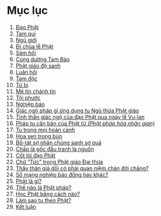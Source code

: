 # Mục lục {- #muc-luc}

1. [Đạo Phật](#dao-phat)  
2. [Tam qui](#tam-qui)  
3. [Ngũ giới](#ngu-gioi)  
4. [Đi chùa lễ Phật](#di-chua-le-phat)  
5. [Sám hối](#sam-hoi)  
6. [Cúng dường Tam Bảo](#cung-duong-tam-bao)  
7. [Phật giáo độ sanh](#phat-giao-do-sanh)  
8. [Luân hồi](#luan-hoi)  
9. [Tam độc](#tam-doc)  
10. [Từ bi](#tu-bi)  
11. [Mê tín chánh tín](#me-tin-chanh-tin)  
12. [Tội phước](#toi-phuoc)  
13. [Nghiệp báo](#nghiep-bao)  
14. [Giác ngộ pháp gì ứng dụng tu Ngũ thừa Phật giáo](#giac-ngo-tu-ngu-thua)  
15. [Tinh thần giác ngộ của đạo Phật qua ngày lễ Vu-lan](#le-vu-lan)  
16. [Pháp tu căn bản của Phật tử *(Phật pháp hóa nhân gian)*](#phap-tu-can-ban-cua-phat-tu)  
17. [Tu trong mọi hoàn cảnh](#tu-trong-moi-hoan-canh)  
18. [Hoa sen trong bùn](#hoa-sen-trong-bun)  
19. [Bồ-tát sợ nhân chúng sanh sợ quả](#bo-tat-so-nhan-chung-sanh-so-qua)  
20. [Chấp là gốc đấu tranh là nguồn](#chap-la-goc-dau-tranh-la-nguon)  
21. [Cốt lõi đạo Phật](#cot-loi-dao-phat)  
22. [Chữ "Tức" trong Phật giáo Đại thừa](#chu-tuc-trong-dai-thua)  
23. [Thấy thân giả dối có phải quan niệm chán đời chăng?](#than-gia-doi-co-phai-chan-doi)  
24. [Số mạng nghiệp báo đồng hay khác?](#so-mang-nghiep-bao-dong-hay-khac)  
25. [Phật là gì?](#phat-la-gi)  
26. [Thế nào là Phật pháp?](#the-nao-la-phat-phap)  
27. [Học Phật bằng cách nào?](#hoc-phat-bang-cach-nao)  
28. [Làm sao tu theo Phật?](#lam-sao-tu-the-phat)  
29. [Kết luận](#ket-luan)  
